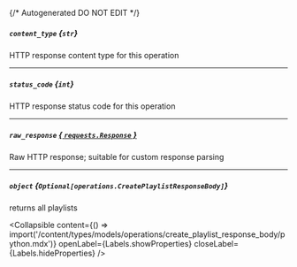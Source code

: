 {/* Autogenerated DO NOT EDIT  */}

##### `content_type` *{`str`}*
HTTP response content type for this operation

---
##### `status_code` *{`int`}*
HTTP response status code for this operation

---
##### `raw_response` [*{ `requests.Response` }*](https://requests.readthedocs.io/en/latest/api/#requests.Response)
Raw HTTP response; suitable for custom response parsing

---
##### `object` *{`Optional[operations.CreatePlaylistResponseBody]`}*
returns all playlists

<Collapsible content={() => import('/content/types/models/operations/create_playlist_response_body/python.mdx')} openLabel={Labels.showProperties} closeLabel={Labels.hideProperties} />



